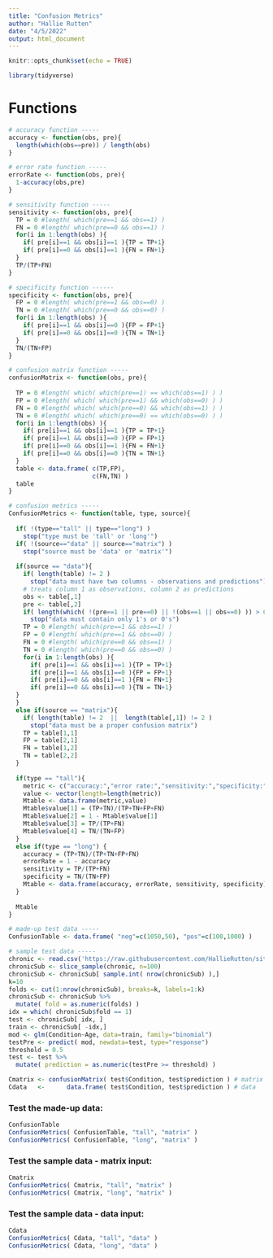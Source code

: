 ---
title: "Confusion Metrics"
author: "Hallie Rutten"
date: "4/5/2022"
output: html_document
---

```{r setup, include=FALSE}
knitr::opts_chunk$set(echo = TRUE)

library(tidyverse)
```

# Functions

```{r}
# accuracy function -----
accuracy <- function(obs, pre){
  length(which(obs==pre)) / length(obs)
}

# error rate function -----
errorRate <- function(obs, pre){
  1-accuracy(obs,pre)
}

# sensitivity function -----
sensitivity <- function(obs, pre){
  TP = 0 #length( which(pre==1 && obs==1) )
  FN = 0 #length( which(pre==0 && obs==1) )
  for(i in 1:length(obs) ){
    if( pre[i]==1 && obs[i]==1 ){TP = TP+1}
    if( pre[i]==0 && obs[i]==1 ){FN = FN+1}
  }
  TP/(TP+FN)
}

# specificity function ------
specificity <- function(obs, pre){
  FP = 0 #length( which(pre==1 && obs==0) )
  TN = 0 #length( which(pre==0 && obs==0) )
  for(i in 1:length(obs) ){
    if( pre[i]==1 && obs[i]==0 ){FP = FP+1}
    if( pre[i]==0 && obs[i]==0 ){TN = TN+1}
  }
  TN/(TN+FP)
}

# confusion matrix function -----
confusionMatrix <- function(obs, pre){
  
  TP = 0 #length( which( which(pre==1) == which(obs==1) ) )
  FP = 0 #length( which( which(pre==1) && which(obs==0) ) )
  FN = 0 #length( which( which(pre==0) && which(obs==1) ) )
  TN = 0 #length( which( which(pre==0) == which(obs==0) ) )
  for(i in 1:length(obs) ){
    if( pre[i]==1 && obs[i]==1 ){TP = TP+1}
    if( pre[i]==1 && obs[i]==0 ){FP = FP+1}
    if( pre[i]==0 && obs[i]==1 ){FN = FN+1}
    if( pre[i]==0 && obs[i]==0 ){TN = TN+1}
  }
  table <- data.frame( c(TP,FP), 
                       c(FN,TN) )
  table
}

# confusion metrics -----
ConfusionMetrics <- function(table, type, source){
  
  if( !(type=="tall" || type=="long") )
    stop("type must be 'tall' or 'long'")
  if( !(source=="data" || source=="matrix") )
    stop("source must be 'data' or 'matrix'")
  
  if(source == "data"){
    if( length(table) != 2 )
      stop("data must have two columns - observations and predictions")
    # treats column 1 as observations, column 2 as predictions
    obs <- table[,1]
    pre <- table[,2]
    if( length(which( !(pre==1 || pre==0) || !(obs==1 || obs==0) )) > 0 )
      stop("data must contain only 1's or 0's")
    TP = 0 #length( which(pre==1 && obs==1) )
    FP = 0 #length( which(pre==1 && obs==0) )
    FN = 0 #length( which(pre==0 && obs==1) )
    TN = 0 #length( which(pre==0 && obs==0) )
    for(i in 1:length(obs) ){
      if( pre[i]==1 && obs[i]==1 ){TP = TP+1}
      if( pre[i]==1 && obs[i]==0 ){FP = FP+1}
      if( pre[i]==0 && obs[i]==1 ){FN = FN+1}
      if( pre[i]==0 && obs[i]==0 ){TN = TN+1}
  }
  }
  else if(source == "matrix"){
    if( length(table) != 2  ||  length(table[,1]) != 2 )
      stop("data must be a proper confusion matrix")
    TP = table[1,1]
    FP = table[2,1]
    FN = table[1,2]
    TN = table[2,2]
  }
  
  if(type == "tall"){
    metric <- c("accuracy:","error rate:","sensitivity:","specificity:")
    value <- vector(length=length(metric))
    Mtable <- data.frame(metric,value)
    Mtable$value[1] = (TP+TN)/(TP+TN+FP+FN)
    Mtable$value[2] = 1 - Mtable$value[1]
    Mtable$value[3] = TP/(TP+FN)
    Mtable$value[4] = TN/(TN+FP)
  }
  else if(type == "long") {
    accuracy = (TP+TN)/(TP+TN+FP+FN)
    errorRate = 1 - accuracy
    sensitivity = TP/(TP+FN)
    specificity = TN/(TN+FP)
    Mtable <- data.frame(accuracy, errorRate, sensitivity, specificity)
  }
  
  Mtable
}
```

```{r}
# made-up test data -----
ConfusionTable <- data.frame( "neg"=c(1050,50), "pos"=c(100,1000) )

# sample test data -----
chronic <- read.csv('https://raw.githubusercontent.com/HallieRutten/site/master/stat214/data_code/counts/chronic.csv')
chronicSub <- slice_sample(chronic, n=100)
chronicSub <- chronicSub[ sample.int( nrow(chronicSub) ),]
k=10
folds <- cut(1:nrow(chronicSub), breaks=k, labels=1:k)
chronicSub <- chronicSub %>%
  mutate( fold = as.numeric(folds) )
idx = which( chronicSub$fold == 1)
test <- chronicSub[ idx, ]
train <- chronicSub[ -idx,]
mod <- glm(Condition~Age, data=train, family="binomial")
testPre <- predict( mod, newdata=test, type="response")
threshold = 0.5
test <- test %>%
  mutate( prediction = as.numeric(testPre >= threshold) )

Cmatrix <- confusionMatrix( test$Condition, test$prediction ) # matrix
Cdata   <-      data.frame( test$Condition, test$prediction ) # data
```

### Test the made-up data:

```{r}
ConfusionTable
ConfusionMetrics( ConfusionTable, "tall", "matrix" )
ConfusionMetrics( ConfusionTable, "long", "matrix" )
```

### Test the sample data - matrix input:

```{r}
Cmatrix
ConfusionMetrics( Cmatrix, "tall", "matrix" )
ConfusionMetrics( Cmatrix, "long", "matrix" )
```

### Test the sample data - data input:

```{r}
Cdata
ConfusionMetrics( Cdata, "tall", "data" )
ConfusionMetrics( Cdata, "long", "data" )
```
